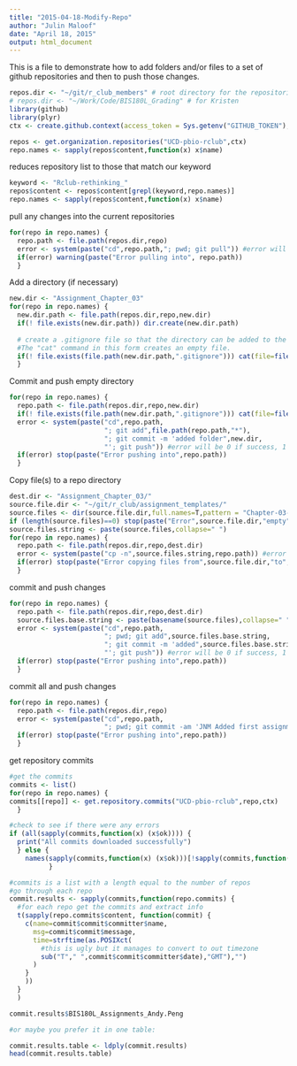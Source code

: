```yaml
---
title: "2015-04-18-Modify-Repo"
author: "Julin Maloof"
date: "April 18, 2015"
output: html_document
---
```


This is a file to demonstrate how to add folders and/or files to a set of github repositories and then to push those changes.

```r
repos.dir <- "~/git/r_club_members" # root directory for the repositories
# repos.dir <- "~/Work/Code/BIS180L_Grading" # for Kristen
library(github)
library(plyr)
ctx <- create.github.context(access_token = Sys.getenv("GITHUB_TOKEN"),verbose=F)
```

```r
repos <- get.organization.repositories("UCD-pbio-rclub",ctx)
repo.names <- sapply(repos$content,function(x) x$name)
```

reduces repository list to those that match our keyword
```r
keyword <- "Rclub-rethinking_"
repos$content <- repos$content[grepl(keyword,repo.names)]
repo.names <- sapply(repos$content,function(x) x$name)
```

pull any changes into the current repositories
```r
for(repo in repo.names) {
  repo.path <- file.path(repos.dir,repo)
  error <- system(paste("cd",repo.path,"; pwd; git pull")) #error will be 0 if success, 1 if failure
  if(error) warning(paste("Error pulling into", repo.path))
  }
```

Add a directory (if necessary)
```r
new.dir <- "Assignment_Chapter_03"
for(repo in repo.names) {
  new.dir.path <- file.path(repos.dir,repo,new.dir)
  if(! file.exists(new.dir.path)) dir.create(new.dir.path)
  
  # create a .gitignore file so that the directory can be added to the repository.  
  #The "cat" command in this form creates an empty file.
  if(! file.exists(file.path(new.dir.path,".gitignore"))) cat(file=file.path(new.dir.path,".gitignore"))
  }
```

Commit and push empty directory
```r
for(repo in repo.names) {
  repo.path <- file.path(repos.dir,repo,new.dir)
  if(! file.exists(file.path(new.dir.path,".gitignore"))) cat(file=file.path(new.dir.path,".gitignore"))
  error <- system(paste("cd",repo.path,
                        "; git add",file.path(repo.path,"*"),
                        "; git commit -m 'added folder",new.dir,
                        "'; git push")) #error will be 0 if success, 1 if failure
  if(error) stop(paste("Error pushing into",repo.path))
  }
```


Copy file(s) to a repo directory
```r
dest.dir <- "Assignment_Chapter_03/"
source.file.dir <- "~/git/r_club/assignment_templates/"
source.files <- dir(source.file.dir,full.names=T,pattern = "Chapter-03-assignment.Rmd")
if (length(source.files)==0) stop(paste("Error",source.file.dir,"empty"))
source.files.string <- paste(source.files,collapse=" ")
for(repo in repo.names) {
  repo.path <- file.path(repos.dir,repo,dest.dir)
  error <- system(paste("cp -n",source.files.string,repo.path)) #error will be 0 if success, 1 if failure
  if(error) stop(paste("Error copying files from",source.file.dir,"to",repo.path))
  }
```

commit and push changes
```r
for(repo in repo.names) {
  repo.path <- file.path(repos.dir,repo,dest.dir)
  source.files.base.string <- paste(basename(source.files),collapse=" ")
  error <- system(paste("cd",repo.path,
                        "; pwd; git add",source.files.base.string,
                        "; git commit -m 'added",source.files.base.string,
                        "'; git push")) #error will be 0 if success, 1 if failure
  if(error) stop(paste("Error pushing into",repo.path))
  }
```

commit all and push changes
```r
for(repo in repo.names) {
  repo.path <- file.path(repos.dir,repo)
  error <- system(paste("cd",repo.path,
                        "; pwd; git commit -am 'JNM Added first assignment directory'; git push")) #error will be 0 if success, 1 if failure
  if(error) stop(paste("Error pushing into",repo.path))
  }
```

get repository commits
```r
#get the commits
commits <- list()
for(repo in repo.names) {
commits[[repo]] <- get.repository.commits("UCD-pbio-rclub",repo,ctx)
  }

#check to see if there were any errors
if (all(sapply(commits,function(x) (x$ok)))) {
  print("All commits downloaded successfully")
  } else {
    names(sapply(commits,function(x) (x$ok)))[!sapply(commits,function(x) (x$ok))]
          }

#commits is a list with a length equal to the number of repos
#go through each repo
commit.results <- sapply(commits,function(repo.commits) {
  #for each repo get the commits and extract info
  t(sapply(repo.commits$content, function(commit) {
    c(name=commit$commit$committer$name,
      msg=commit$commit$message,
      time=strftime(as.POSIXct(
        #this is ugly but it manages to convert to out timezone
        sub("T"," ",commit$commit$committer$date),"GMT"),"")
      )
    }
    ))
  }
  )

commit.results$BIS180L_Assignments_Andy.Peng

#or maybe you prefer it in one table:

commit.results.table <- ldply(commit.results)
head(commit.results.table)
```
